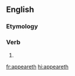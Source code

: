 ==English==

===Etymology===
{{suffix|appear|eth|lang=en}}

===Verb===
{{head|en|verb form}}

# {{en-archaic third-person singular of|appear}}

[[fr:appeareth]]
[[hi:appeareth]]